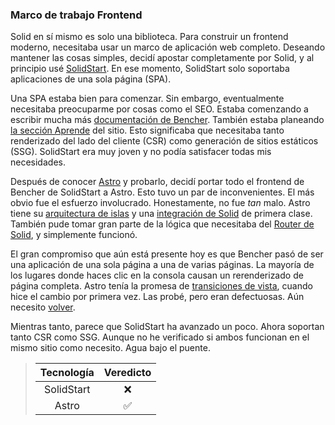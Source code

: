 ### Marco de trabajo Frontend

Solid en sí mismo es solo una biblioteca.
Para construir un frontend moderno,
necesitaba usar un marco de aplicación web completo.
Deseando mantener las cosas simples, decidí apostar completamente por Solid,
y al principio usé [SolidStart][solid start github].
En ese momento, SolidStart solo soportaba aplicaciones de una sola página (SPA).

Una SPA estaba bien para comenzar.
Sin embargo, eventualmente necesitaba preocuparme por cosas como el SEO.
Estaba comenzando a escribir mucha más [documentación de Bencher][bencher docs].
También estaba planeando [la sección Aprende][bencher learn] del sitio.
Esto significaba que necesitaba tanto renderizado del lado del cliente (CSR)
como generación de sitios estáticos (SSG).
SolidStart era muy joven y no podía satisfacer todas mis necesidades.

Después de conocer [Astro][astro] y probarlo,
decidí portar todo el frontend de Bencher de SolidStart a Astro.
Esto tuvo un par de inconvenientes.
El más obvio fue el esfuerzo involucrado.
Honestamente, no fue _tan_ malo.
Astro tiene su [arquitectura de islas][astro islands] y
una [integración de Solid][astro solid] de primera clase.
También pude tomar gran parte de la lógica que necesitaba del [Router de Solid][solid router],
y simplemente funcionó.

El gran compromiso que aún está presente hoy
es que Bencher pasó de ser una aplicación de una sola página a una de varias páginas.
La mayoría de los lugares donde haces clic en la consola causan un rerenderizado de página completa.
Astro tenía la promesa de [transiciones de vista][astro view transitions],
cuando hice el cambio por primera vez.
Las probé, pero eran defectuosas.
Aún necesito [volver][github issue 556].

Mientras tanto, parece que SolidStart ha avanzado un poco.
Ahora soportan tanto CSR como SSG.
Aunque no he verificado si ambos funcionan en el mismo sitio como necesito.
Agua bajo el puente.

> | Tecnología | Veredicto |
> | :--------: | :-------: |
> | SolidStart |    ❌    |
> |   Astro    |    ✅    |

[solid start github]: https://github.com/solidjs/solid-start
[bencher docs]: /es/docs/
[bencher learn]: /es/learn/
[astro]: https://astro.build/
[astro islands]: https://docs.astro.build/en/concepts/islands/
[astro solid]: https://docs.astro.build/en/guides/integrations-guide/solid-js/
[solid router]: https://github.com/solidjs/solid-router
[astro view transitions]: https://docs.astro.build/en/guides/view-transitions/
[github issue 556]: https://github.com/bencherdev/bencher/issues/556
